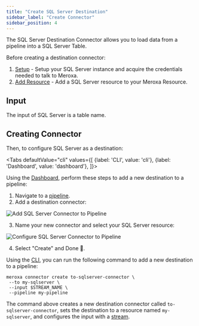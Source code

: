 ```yaml
---
title: "Create SQL Server Destination"
sidebar_label: "Create Connector"
sidebar_position: 4
---
```



The SQL Server Destination Connector allows you to load data from a pipeline into a SQL Server Table.

Before creating a destination connector:

1. [Setup](/docs/destinations/sqlserver/setup/overview) - Setup your SQL Server instance and acquire the credentials needed to talk to Meroxa.
2. [Add Resource](/docs/destinations/sqlserver/add-resource) - Add a SQL Server resource to your Meroxa Resource.

## Input

The input of SQL Server is a table name. 

## Creating Connector

Then, to configure SQL Server as a destination:

<Tabs
  defaultValue="cli"
  values={[
    {label: 'CLI', value: 'cli'},
    {label: 'Dashboard', value: 'dashboard'},
  ]}>
<TabItem value="dashboard">

Using the [Dashboard](https://dashboard.meroxa.io), perform these steps to add a new destination to a pipeline:

1. Navigate to a [pipeline](https://dashboard.meroxa.io/pipelines).
2. Add a destination connector:

<div style={{ textAlign: "center", padding: "20px 0px" }}>
  <img alt="Add SQL Server Connector to Pipeline" style={{ maxWidth: "500px" }} src="/images/docs/pipelines/add-destination.png" />
</div>

3. Name your new connector and select your SQL Server resource:

<div style={{ textAlign: "center", padding: "20px 0px" }}>
  <img alt="Configure SQL Server Connector to Pipeline" style={{ maxWidth: "500px" }} src="/images/docs/pipelines/configure-new-destination.png" />
</div>


4. Select "Create" and Done 🚀.

</TabItem>
<TabItem value="cli">

Using the [CLI](/cli/installation-guide), you can run the following command to add a new destination to a pipeline:

```shell
meroxa connector create to-sqlserver-connector \
 --to my-sqlserver \
 --input $STREAM_NAME \
 --pipeline my-pipeline
```

The command above creates a new destination connector called `to-sqlserver-connector`, sets the destination to a resource named `my-sqlserver`, and configures the input with a [stream](/docs/pipelines/streams).

</TabItem>
</Tabs>

